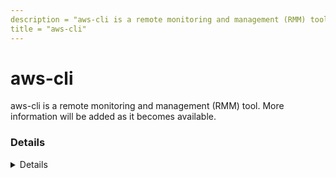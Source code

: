 ```yaml
---
description = "aws-cli is a remote monitoring and management (RMM) tool. More information will be added as it becomes available."
title = "aws-cli"
---
```




# aws-cli

aws-cli is a remote monitoring and management (RMM) tool. More information will be added as it becomes available.

### Details
<Details author={""}
         category={""}
         created={""}
         website={""}
         lastModified={""}
         privileges={""}
         free={ "" }
         verification={""}
/>

#### Installation Paths
<Card code={ ["C:\\Program Files\\Amazon\\AWSCLI\\*", "*\\Amazon\\AWSCLI\\*", "*\\AWSCLIV*.msi", "*\\AWSCLISetup.exe"] }/>





### Forensic Artifacts








### Detections
- Detects potential processes activity of aws-cli RMM tool
  - [Sigma Rule](https://github.com/magicsword-io/LOLRMM/blob/main/detections/sigma/aws-cli_processes_sigma.yml)


